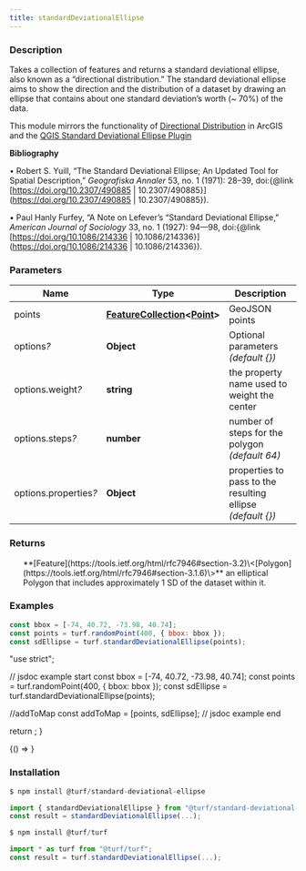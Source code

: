 ```yaml
---
title: standardDeviationalEllipse
---
```



### Description

Takes a collection of features and returns a standard deviational ellipse,
also known as a “directional distribution.” The standard deviational ellipse
aims to show the direction and the distribution of a dataset by drawing
an ellipse that contains about one standard deviation’s worth (~ 70%) of the
data.

This module mirrors the functionality of [Directional Distribution](http://desktop.arcgis.com/en/arcmap/10.3/tools/spatial-statistics-toolbox/directional-distribution.htm)
in ArcGIS and the [QGIS Standard Deviational Ellipse Plugin](http://arken.nmbu.no/~havatv/gis/qgisplugins/SDEllipse/)

**Bibliography**

• Robert S. Yuill, “The Standard Deviational Ellipse; An Updated Tool for
Spatial Description,” _Geografiska Annaler_ 53, no. 1 (1971): 28–39,
doi:\{@link [https://doi.org/10.2307/490885 \| 10.2307/490885\}](https://doi.org/10.2307/490885 \| 10.2307/490885\}).

• Paul Hanly Furfey, “A Note on Lefever’s “Standard Deviational Ellipse,”
_American Journal of Sociology_ 33, no. 1 (1927): 94—98,
doi:\{@link [https://doi.org/10.1086/214336 \| 10.1086/214336\}](https://doi.org/10.1086/214336 \| 10.1086/214336\}).

### Parameters

| Name                       | Type                                                                                                                                   | Description                                                  |
| -------------------------- | -------------------------------------------------------------------------------------------------------------------------------------- | ------------------------------------------------------------ |
| points                     | **[FeatureCollection](https://tools.ietf.org/html/rfc7946#section-3.3)\<[Point](https://tools.ietf.org/html/rfc7946#section-3.1.2)\>** | GeoJSON points                                               |
| options<i>?</i>            | **Object**                                                                                                                             | Optional parameters _(default \{\})_                         |
| options.weight<i>?</i>     | **string**                                                                                                                             | the property name used to weight the center                  |
| options.steps<i>?</i>      | **number**                                                                                                                             | number of steps for the polygon _(default 64)_               |
| options.properties<i>?</i> | **Object**                                                                                                                             | properties to pass to the resulting ellipse _(default \{\})_ |

### Returns

<ul>
  **[Feature](https://tools.ietf.org/html/rfc7946#section-3.2)\<[Polygon](https://tools.ietf.org/html/rfc7946#section-3.1.6)\>** an elliptical Polygon that includes approximately 1 SD of the dataset within it.

</ul>

### Examples

```javascript
const bbox = [-74, 40.72, -73.98, 40.74];
const points = turf.randomPoint(400, { bbox: bbox });
const sdEllipse = turf.standardDeviationalEllipse(points);
```

  "use strict";

  // jsdoc example start
  const bbox = [-74, 40.72, -73.98, 40.74];
  const points = turf.randomPoint(400, { bbox: bbox });
  const sdEllipse = turf.standardDeviationalEllipse(points);

  //addToMap
  const addToMap = [points, sdEllipse];
  // jsdoc example end

  return <ExampleMap addToMap={addToMap} />;
}

<!-- prettier-ignore -->
<BrowserOnly>{() => <Map0 />}</BrowserOnly>

### Installation

```javascript
$ npm install @turf/standard-deviational-ellipse

import { standardDeviationalEllipse } from "@turf/standard-deviational-ellipse";
const result = standardDeviationalEllipse(...);
```

```javascript
$ npm install @turf/turf

import * as turf from "@turf/turf";
const result = turf.standardDeviationalEllipse(...);
```

